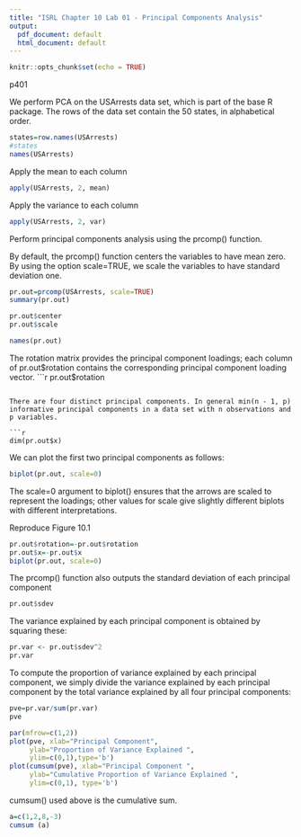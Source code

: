 ```yaml
---
title: "ISRL Chapter 10 Lab 01 - Principal Components Analysis"
output:
  pdf_document: default
  html_document: default
---
```


```r
knitr::opts_chunk$set(echo = TRUE)
```

p401

We perform PCA on the USArrests data set, which is part of the base R package. The rows of the data set contain the 50 states, in alphabetical order.

```r
states=row.names(USArrests)
#states
names(USArrests)
```

Apply the mean to each column
```r
apply(USArrests, 2, mean)
```

Apply the variance to each column
```r
apply(USArrests, 2, var)
```

Perform principal components analysis using the prcomp() function.

By default, the prcomp() function centers the variables to have mean zero. By using the option scale=TRUE, we scale the variables to have standard deviation one.

```r
pr.out=prcomp(USArrests, scale=TRUE)
summary(pr.out)
```
```r
pr.out$center
pr.out$scale
```

```r
names(pr.out)
```

The rotation matrix provides the principal component loadings; each column of pr.out$rotation contains the corresponding principal component loading vector.
```r
pr.out$rotation
```

There are four distinct principal components. In general min(n - 1, p) informative principal components in a data set with n observations and p variables.

```r
dim(pr.out$x)
```
We can plot the first two principal components as follows:
```r
biplot(pr.out, scale=0)
```

The scale=0 argument to biplot() ensures that the arrows are scaled to represent the loadings; other values for scale give slightly different biplots with different interpretations.

Reproduce Figure 10.1
```r
pr.out$rotation=-pr.out$rotation
pr.out$x=-pr.out$x
biplot(pr.out, scale=0)
```

The prcomp() function also outputs the standard deviation of each principal component
```r
pr.out$sdev
```

The variance explained by each principal component is obtained by squaring these:

```r
pr.var <- pr.out$sdev^2
pr.var
```

To compute the proportion of variance explained by each principal component, we simply divide the variance explained by each principal component by the total variance explained by all four principal components:
```r
pve=pr.var/sum(pr.var)
pve
```

```r
par(mfrow=c(1,2))
plot(pve, xlab="Principal Component", 
     ylab="Proportion of Variance Explained ",
     ylim=c(0,1),type='b')
plot(cumsum(pve), xlab="Principal Component ",
     ylab="Cumulative Proportion of Variance Explained ",
     ylim=c(0,1), type='b')
```

cumsum() used above is the cumulative sum.
```r
a=c(1,2,8,-3)
cumsum (a)
```
